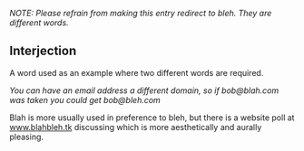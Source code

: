 ''NOTE: Please refrain from making this entry redirect to bleh. They are different words.''

== Interjection ==

A word used as an example where two different words are required.

''You can have an email address a different domain, so if bob@blah.com was taken you could get bob@bleh.com''

Blah is more usually used in preference to bleh, but there is a website poll at [http://freehost02.websamba.com/blahbleh/ www.blahbleh.tk] discussing which is more aesthetically and aurally pleasing.